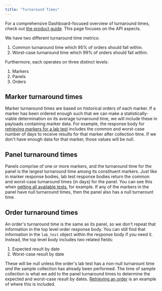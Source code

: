 ```yaml
---
title: "Turnaround Times"
---
```


<FeatureBeta />

For a comprehensive Dashboard-focused overview of turnaround times, check out [the product guide](https://support.junction.com/articles/9137043704-turnaround-time). This page focuses on the API aspects.

We have two different turnaround time metrics:

1. Common turnaround time which 95% of orders should fall within.
2. Worst-case turnaround time which 99% of orders should fall within.

Furthermore, each operates on three distinct levels:

1. Markers
2. Panels
3. Orders

## Marker turnaround times

Marker turnaround times are based on historical orders of each marker. If a marker has been ordered enough such that we can make a statistically-viable determination on its average turnaround time, we will include these in payloads containing marker data. For example, the response body for [retrieving markers for a lab test](https://docs.junction.com/api-reference/lab-testing/lab-test-markers) includes the common and worst-case number of days to receive results for that marker after collection time. If we don't have enough data for that marker, those values will be null.

## Panel turnaround times

Panels comprise of one or more markers, and the turnaround time for the panel is the largest turnaround time among its constituent markers. Just like in marker response bodies, lab test response bodies return the common and worst-case turnaround times (in days) for the panel. You can see this when [getting all available tests](https://docs.junction.com/api-reference/lab-testing/tests-paginated), for example. If any of the markers in the panel have null turnaround times, then the panel also has a null turnarount time.

## Order turnaround times

An order's turnaround time is the same as its panel, so we don't repeat that information in the top level order response body. You can still find that information in the `lab_test` object within the response body if you need it. Instead, the top level body includes two related fields:

1. Expected result by date
2. Worst-case result by date

These will be null unless the order's lab test has a non-null turnarount time _and_ the sample collection has already been performed. The time of sample collection is what we add to the panel turnaround times to determine the expected and worst-case result by dates. [Retrieving an order](https://docs.junction.com/api-reference/lab-testing/get-order) is an example of where this is included.
